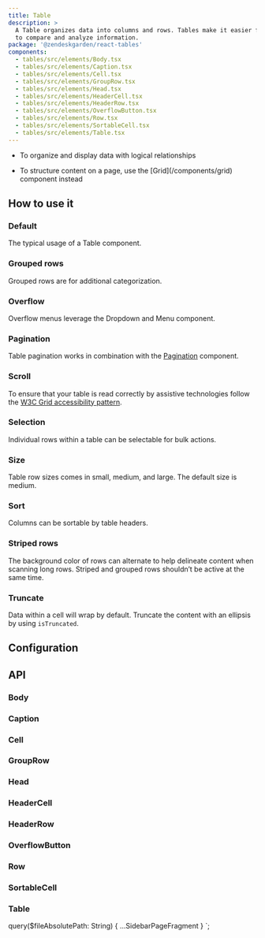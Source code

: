 ```yaml
---
title: Table
description: >
  A Table organizes data into columns and rows. Tables make it easier for users
  to compare and analyze information.
package: '@zendeskgarden/react-tables'
components:
  - tables/src/elements/Body.tsx
  - tables/src/elements/Caption.tsx
  - tables/src/elements/Cell.tsx
  - tables/src/elements/GroupRow.tsx
  - tables/src/elements/Head.tsx
  - tables/src/elements/HeaderCell.tsx
  - tables/src/elements/HeaderRow.tsx
  - tables/src/elements/OverflowButton.tsx
  - tables/src/elements/Row.tsx
  - tables/src/elements/SortableCell.tsx
  - tables/src/elements/Table.tsx
---
```


<Usage>
  <Use>
    <ul>
      <li>To organize and display data with logical relationships</li>
    </ul>
  </Use>
  <Misuse>
    <ul>
      <li>
        <Markdown>
          To structure content on a page, use the [Grid](/components/grid) component instead
        </Markdown>
      </li>
    </ul>
  </Misuse>
</Usage>

## How to use it

### Default

The typical usage of a Table component.


<CodeExample code={DefaultCode}>
  <Default />
</CodeExample>

### Grouped rows

Grouped rows are for additional categorization.


<CodeExample code={GroupedRowsCode}>
  <GroupedRows />
</CodeExample>

### Overflow

Overflow menus leverage the Dropdown and Menu component.


<CodeExample code={OverflowCode}>
  <Overflow />
</CodeExample>

### Pagination

Table pagination works in combination with the [Pagination](/components/pagination) component.


<CodeExample code={PaginationCode}>
  <Pagination />
</CodeExample>

### Scroll

To ensure that your table is read correctly by assistive technologies follow the
[W3C Grid accessibility
pattern](https://www.w3.org/TR/wai-aria-practices-1.1/examples/grid/dataGrids.html).


<CodeExample code={ScrollCode}>
  <Scroll />
</CodeExample>

### Selection

Individual rows within a table can be selectable for bulk actions.


<CodeExample code={SelectRowsCode}>
  <SelectRows />
</CodeExample>

### Size

Table row sizes comes in small, medium, and large. The default size is medium.


<CodeExample code={SizeCode}>
  <Size />
</CodeExample>

### Sort

Columns can be sortable by table headers.


<CodeExample code={SortCode}>
  <Sort />
</CodeExample>

### Striped rows

The background color of rows can alternate to help delineate content when
scanning long rows. Striped and grouped rows shouldn’t be active at the same
time.


<CodeExample code={StripedRowsCode}>
  <StripedRows />
</CodeExample>

### Truncate

Data within a cell will wrap by default. Truncate the content with an ellipsis by using `isTruncated`.


<CodeExample code={TruncateCode}>
  <Truncate />
</CodeExample>

## Configuration

<Configuration reactPackage={props.data.mdx.package} components={props.data.mdx.components} />

## API

### Body

<PropSheet components={props.data.mdx.components} componentName="body" />

### Caption

<PropSheet components={props.data.mdx.components} componentName="caption" />

### Cell

<PropSheet components={props.data.mdx.components} componentName="cell" />

### GroupRow

<PropSheet components={props.data.mdx.components} componentName="grouprow" />

### Head

<PropSheet components={props.data.mdx.components} componentName="head" />

### HeaderCell

<PropSheet components={props.data.mdx.components} componentName="headercell" />

### HeaderRow

<PropSheet components={props.data.mdx.components} componentName="headerrow" />

### OverflowButton

<PropSheet components={props.data.mdx.components} componentName="overflowbutton" />

### Row

<PropSheet components={props.data.mdx.components} componentName="row" />

### SortableCell

<PropSheet components={props.data.mdx.components} componentName="sortablecell" />

### Table

<PropSheet components={props.data.mdx.components} componentName="table" />


  query($fileAbsolutePath: String) {
    ...SidebarPageFragment
  }
`;
